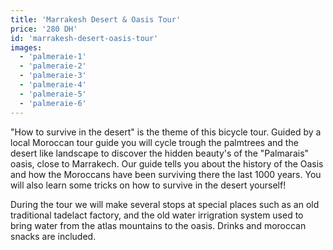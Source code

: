 ```yaml
---
title: 'Marrakesh Desert & Oasis Tour'
price: '280 DH'
id: 'marrakesh-desert-oasis-tour'
images:
  - 'palmeraie-1'
  - 'palmeraie-2'
  - 'palmeraie-3'
  - 'palmeraie-4'
  - 'palmeraie-5'
  - 'palmeraie-6'
---
```


"How to survive in the desert" is the theme of this bicycle tour. Guided by a local Moroccan tour guide you will cycle trough the palmtrees and the desert like landscape to discover the hidden beauty's of the "Palmarais" oasis, close to Marrakech. Our guide tells you about the history of the Oasis and how the Moroccans have been surviving there the last 1000 years. You will also learn some tricks on how to survive in the desert yourself!

During the tour we will make several stops at special places such as an old traditional tadelact factory, and the old water irrigration system used to bring water from the atlas mountains to the oasis. Drinks and moroccan snacks are included.
